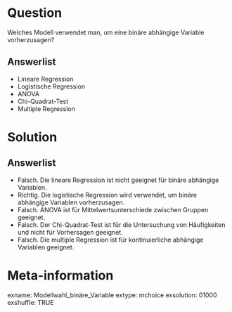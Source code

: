 Question
========
Welches Modell verwendet man, um eine binäre abhängige Variable vorherzusagen?

Answerlist
----------
* Lineare Regression
* Logistische Regression
* ANOVA
* Chi-Quadrat-Test
* Multiple Regression

Solution
========
Answerlist
----------
* Falsch. Die lineare Regression ist nicht geeignet für binäre abhängige Variablen.
* Richtig. Die logistische Regression wird verwendet, um binäre abhängige Variablen vorherzusagen.
* Falsch. ANOVA ist für Mittelwertsunterschiede zwischen Gruppen geeignet.
* Falsch. Der Chi-Quadrat-Test ist für die Untersuchung von Häufigkeiten und nicht für Vorhersagen geeignet.
* Falsch. Die multiple Regression ist für kontinuierliche abhängige Variablen geeignet.

Meta-information
================
exname: Modellwahl_binäre_Variable
extype: mchoice 
exsolution: 01000
exshuffle: TRUE
